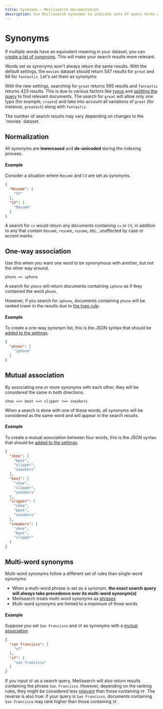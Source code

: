 ```yaml
---
title: Synonyms — Meilisearch documentation
description: Use Meilisearch synonyms to indicate sets of query terms which should be considered equivalent during search.
---
```


# Synonyms

If multiple words have an equivalent meaning in your dataset, you can [create a list of synonyms](/reference/api/settings#update-synonyms). This will make your search results more relevant.

Words set as synonyms won't always return the same results. With the default settings, the `movies` dataset should return 547 results for `great` and 66 for `fantastic`. Let's set them as synonyms:

<CodeSamples id="synonyms_guide_1" />

With the new settings, searching for `great` returns 595 results and `fantastic` returns 423 results. This is due to various factors like [typos](/learn/configuration/typo_tolerance#minwordsizefortypos) and [splitting the query](/learn/advanced/concat#split-queries) to find relevant documents. The search for `great` will allow only one typo (for example, `create`) and take into account all variations of `great` (for instance, `greatest`) along with `fantastic`.

<Capsule intent="warning">
The number of search results may vary depending on changes to the `movies` dataset.
</Capsule>

## Normalization

All synonyms are **lowercased** and **de-unicoded** during the indexing process.

#### Example

Consider a situation where `Résumé` and `CV` are set as synonyms.

```json
{
  "Résumé": [
    "CV"
  ],
  "CV": [
    "Résumé"
  ]
}
```

A search for `cv` would return any documents containing `cv` or `CV`, in addition to any that contain `Résumé`, `resumé`, `resume`, etc., unaffected by case or accent marks.

## One-way association

Use this when you want one word to be synonymous with another, but not the other way around.

```
phone => iphone
```

A search for `phone` will return documents containing `iphone` as if they contained the word `phone`.

However, if you search for `iphone`, documents containing `phone` will be ranked lower in the results due to [the typo rule](/learn/core_concepts/relevancy#ranking-rules).

#### Example

To create a one-way synonym list, this is the JSON syntax that should be [added to the settings](/reference/api/settings#update-synonyms).

```json
{
  "phone": [
    "iphone"
  ]
}
```

## Mutual association

By associating one or more synonyms with each other, they will be considered the same in both directions.

```
shoe <=> boot <=> slipper <=> sneakers
```

When a search is done with one of these words, all synonyms will be considered as the same word and will appear in the search results.

#### Example

To create a mutual association between four words, this is the JSON syntax that should be [added to the settings](/reference/api/settings#update-synonyms).

```json
{
  "shoe": [
    "boot",
    "slipper",
    "sneakers"
  ],
  "boot": [
    "shoe",
    "slipper",
    "sneakers"
  ],
  "slipper": [
    "shoe",
    "boot",
    "sneakers"
  ],
  "sneakers": [
    "shoe",
    "boot",
    "slipper"
  ]
}
```

## Multi-word synonyms

Multi-word synonyms follow a different set of rules than single-word synonyms:

- When a multi-word phrase is set as a synonym, **the exact search query will always take precedence over its multi-word synonym(s)**
- Meilisearch treats multi-word synonyms as [phrases](/reference/api/search#phrase-search-2)
- Multi-word synonyms are limited to a maximum of three words

#### Example

Suppose you set `San Francisco` and `SF` as synonyms with a [mutual association](#mutual-association)

```json
{
  "san francisco": [
    "sf"
  ],
  "sf": [
    "san francisco"
  ]
}
```

If you input `SF` as a search query, Meilisearch will also return results containing the phrase `San Francisco`. However, depending on the ranking rules, they might be considered less [relevant](/learn/core_concepts/relevancy) than those containing `SF`. The reverse is also true: if your query is `San Francisco`, documents containing `San Francisco` may rank higher than those containing `SF`.
